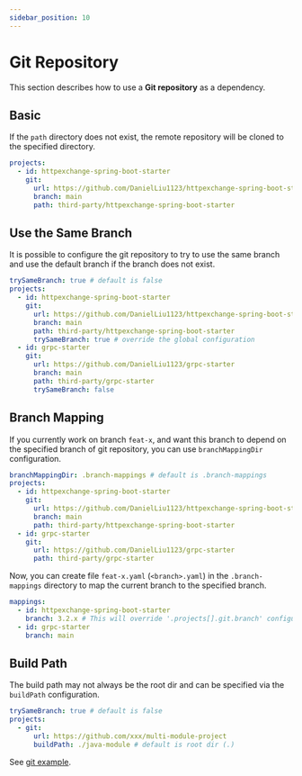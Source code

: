 ```yaml
---
sidebar_position: 10
---
```



# Git Repository

This section describes how to use a **Git repository** as a dependency.

## Basic

If the `path` directory does not exist, the remote repository will be cloned to the specified directory.

```yaml title="include-builder.yaml"
projects:
  - id: httpexchange-spring-boot-starter
    git:
      url: https://github.com/DanielLiu1123/httpexchange-spring-boot-starter
      branch: main
      path: third-party/httpexchange-spring-boot-starter
```

## Use the Same Branch

It is possible to configure the git repository
to try to use the same branch and use the default branch if the branch does not exist.

```yaml title="include-builder.yaml"
trySameBranch: true # default is false
projects:
  - id: httpexchange-spring-boot-starter
    git:
      url: https://github.com/DanielLiu1123/httpexchange-spring-boot-starter
      branch: main
      path: third-party/httpexchange-spring-boot-starter
      trySameBranch: true # override the global configuration
  - id: grpc-starter
    git:
      url: https://github.com/DanielLiu1123/grpc-starter
      branch: main
      path: third-party/grpc-starter
      trySameBranch: false
```

## Branch Mapping

If you currently work on branch `feat-x`, and want this branch to depend on the specified branch of git repository,
you can use `branchMappingDir` configuration.

```yaml title="include-builder.yaml"
branchMappingDir: .branch-mappings # default is .branch-mappings
projects:
  - id: httpexchange-spring-boot-starter
    git:
      url: https://github.com/DanielLiu1123/httpexchange-spring-boot-starter
      branch: main
      path: third-party/httpexchange-spring-boot-starter
  - id: grpc-starter
    git:
      url: https://github.com/DanielLiu1123/grpc-starter
      path: third-party/grpc-starter
```

Now, you can create file `feat-x.yaml` (`<branch>.yaml`) in the `.branch-mappings` directory to map the current branch to the specified branch.

```yaml title=".branch-mappings/feat-x.yaml"
mappings:
  - id: httpexchange-spring-boot-starter
    branch: 3.2.x # This will override '.projects[].git.branch' configuration in the include-builder.yaml
  - id: grpc-starter
    branch: main
```

## Build Path

The build path may not always be the root dir and can be specified via the `buildPath` configuration.

```yaml title="include-builder.yaml"
trySameBranch: true # default is false
projects:
  - git:
      url: https://github.com/xxx/multi-module-project
      buildPath: ./java-module # default is root dir (.)
```


See [git example](https://github.com/DanielLiu1123/gradle-include-builder/tree/main/examples/git).
